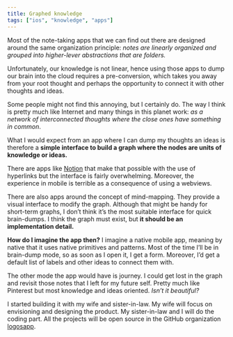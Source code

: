 ```yaml
---
title: Graphed knowledge
tags: ["ios", "knowledge", "apps"]
---
```


Most of the note-taking apps that we can find out there are designed around the same organization principle: _notes are linearly organized and grouped into higher-lever abstractions that are folders._

Unfortunately, our knowledge is not linear, hence using those apps to dump our brain into the cloud requires a pre-conversion, which takes you away from your root thought and perhaps the opportunity to connect it with other thoughts and ideas.

Some people might not find this annoying, but I certainly do. The way I think is pretty much like Internet and many things in this planet work: _as a network of interconnected thoughts where the close ones have something in common_.

What I would expect from an app where I can dump my thoughts an ideas is therefore a **simple interface to build a graph where the nodes are units of knowledge or ideas.**

There are apps like [Notion](https://notion.so) that make that possible with the use of hyperlinks but the interface is fairly overwhelming. Moreover, the experience in mobile is terrible as a consequence of using a webviews.

There are also apps around the concept of mind-mapping. They provide a visual interface to modify the graph. Although that might be handy for short-term graphs, I don’t think it’s the most suitable interface for quick brain-dumps. I think the graph must exist, but **it should be an implementation detail.**

**How do I imagine the app then?** I imagine a native mobile app, meaning by native that it uses native primitives and patterns. Most of the time I’ll be in brain-dump mode, so as soon as I open it, I get a form. Moreover, I’d get a default list of labels and other ideas to connect them with.

The other mode the app would have is journey. I could get lost in the graph and revisit those notes that I left for my future self. Pretty much like Pinterest but most knowledge and ideas oriented. _Isn’t it beautiful?_

I started building it with my wife and sister-in-law. My wife will focus on envisioning and designing the product. My sister-in-law and I will do the coding part. All the projects will be open source in the GitHub organization [logosapp](https://github.com/logosapp).
